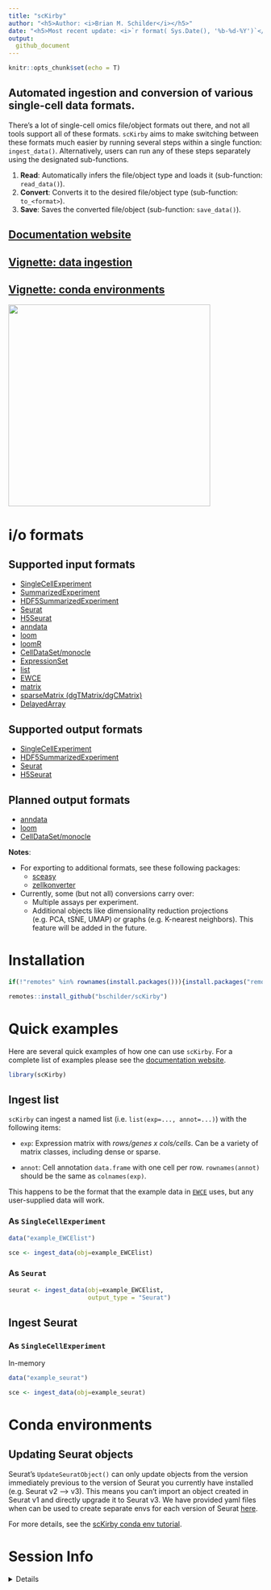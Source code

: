 ```yaml
---
title: "scKirby"
author: "<h5>Author: <i>Brian M. Schilder</i></h5>" 
date: "<h5>Most recent update: <i>`r format( Sys.Date(), '%b-%d-%Y')`</i></h5>"
output:
  github_document 
---
```


```r
knitr::opts_chunk$set(echo = T)
```

## Automated ingestion and conversion of various single-cell data formats. 

There's a lot of single-cell omics file/object formats out there, and not all tools support all of these formats. `scKirby` aims to make switching between these formats much easier by running several steps within a single function: `ingest_data()`. Alternatively, users can run any of these steps separately using the designated sub-functions. 

1. **Read**: Automatically infers the file/object type and loads it (sub-function: `read_data()`).  
2. **Convert**: Converts it to the desired file/object type (sub-function: `to_<format>`). 
3. **Save**: Saves the converted file/object (sub-function: `save_data()`).


## [Documentation website](https://bschilder.github.io/scKirby)  
## [Vignette: data ingestion](https://bschilder.github.io/scKirby/articles/ingest_data.html)  
## [Vignette: conda environments](https://bschilder.github.io/scKirby/articles/conda.html)  


<img src="./images/buff_kirby.jpeg" height="400">

# i/o formats 

## Supported input formats

- [SingleCellExperiment](https://bioconductor.org/packages/release/bioc/html/SingleCellExperiment.html) 
- [SummarizedExperiment](https://bioconductor.org/packages/release/bioc/html/SummarizedExperiment.html)  
- [HDF5SummarizedExperiment](https://bioconductor.org/packages/release/bioc/html/HDF5Array.html) 
- [Seurat](https://satijalab.org/seurat/index.html)  
- [H5Seurat](https://mojaveazure.github.io/seurat-disk/articles/convert-anndata.html) 
- [anndata](https://github.com/rcannood/anndata) 
- [loom](http://loompy.org/) 
- [loomR](https://satijalab.org/loomR/loomR_tutorial.html) 
- [CellDataSet/monocle](http://cole-trapnell-lab.github.io/monocle-release/docs/#getting-started-with-monocle) 
- [ExpressionSet](https://www.rdocumentation.org/packages/Biobase/versions/2.32.0/topics/ExpressionSet)
- [list](https://github.com/NathanSkene/EWCE) 
- [EWCE](https://github.com/NathanSkene/EWCE) 
- [matrix](https://cran.r-project.org/web/packages/Matrix/index.html)
- [sparseMatrix (dgTMatrix/dgCMatrix)](https://slowkow.com/notes/sparse-matrix/) 
- [DelayedArray](https://petehaitch.github.io/BioC2020_DelayedArray_workshop/articles/Effectively_using_the_DelayedArray_framework_for_users.html) 

## Supported output formats 

- [SingleCellExperiment](https://bioconductor.org/packages/release/bioc/html/SingleCellExperiment.html)   
- [HDF5SummarizedExperiment](https://bioconductor.org/packages/release/bioc/html/HDF5Array.html)  
- [Seurat](https://satijalab.org/seurat/index.html)   
- [H5Seurat](https://mojaveazure.github.io/seurat-disk/articles/convert-anndata.html)  

## Planned output formats 

- [anndata](https://github.com/rcannood/anndata) 
- [loom](http://loompy.org/) 
- [CellDataSet/monocle](http://cole-trapnell-lab.github.io/monocle-release/docs/#getting-started-with-monocle) 

**Notes**: 

- For exporting to additional formats, see these following packages:  
  + [sceasy](https://github.com/cellgeni/sceasy)  
  + [zellkonverter](https://theislab.github.io/zellkonverter/articles/zellkonverter.html) 
  
- Currently, some (but not all) conversions carry over: 
  + Multiple assays per experiment. 
  + Additional objects like dimensionality reduction projections (e.g. PCA, tSNE, UMAP) or graphs (e.g. K-nearest neighbors). This feature will be added in the future.   


# Installation 

```r
if(!"remotes" %in% rownames(install.packages())){install.packages("remotes")}

remotes::install_github("bschilder/scKirby")
```


# Quick examples  


Here are several quick examples of how one can use `scKirby`. For a complete list of examples please see the [documentation website](https://bschilder.github.io/scKirby).

```r
library(scKirby)
```



## Ingest list 

`scKirby` can ingest a named list (i.e. `list(exp=..., annot=...)`) with the following items:  

- `exp`: Expression matrix with *rows/genes x cols/cells*. 
Can be a variety of matrix classes, including dense or sparse.  

- `annot`: Cell annotation `data.frame` with one cell per row. 
`rownames(annot)` should be the same as `colnames(exp)`. 

This happens to be the format that the example data in [`EWCE`](https://github.com/NathanSkene/EWCE) uses, but any user-supplied data will work. 

### As `SingleCellExperiment`  

```r
data("example_EWCElist")

sce <- ingest_data(obj=example_EWCElist)
```

### As `Seurat` 

```r
seurat <- ingest_data(obj=example_EWCElist, 
                      output_type = "Seurat")
```



## Ingest Seurat 

### As `SingleCellExperiment`  

In-memory

```r
data("example_seurat")

sce <- ingest_data(obj=example_seurat)
```



# Conda environments  

## Updating Seurat objects 

Seurat's `UpdateSeuratObject()` can only update objects from the version immediately previous to the version of Seurat you currently have installed (e.g. Seurat v2 --> v3). This means you can't import an object created in Seurat v1 and directly upgrade it to Seurat v3. We have provided yaml files when can be used to create separate envs for each version of Seurat [here](https://github.com/bschilder/scKirby/tree/main/inst/conda).  

For more details, see the [scKirby conda env tutorial](https://bschilder.github.io/scKirby/articles/conda.html). 
  
  
# Session Info

<details>

```r
utils::sessionInfo()
```

</details>



